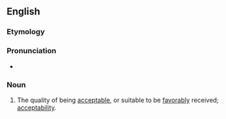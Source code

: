 ==English==

===Etymology===
{{suffix|acceptable|ness|lang=en}}

===Pronunciation===
* {{a|US}} {{IPA|/æk.ˈsɛp.tə.bəl.nəs/|lang=en}}

===Noun===
{{en-noun|-}}

# The quality of being [[acceptable]], or suitable to be [[favorably]] received; [[acceptability]].